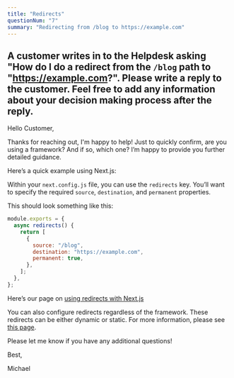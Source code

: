 ```yaml
---
title: "Redirects"
questionNum: "7"
summary: "Redirecting from /blog to https://example.com"
---
```


## A customer writes in to the Helpdesk asking "How do I do a redirect from the `/blog` path to "https://example.com?". Please write a reply to the customer. Feel free to add any information about your decision making process after the reply.

Hello Customer,

Thanks for reaching out, I'm happy to help! Just to quickly confirm, are you using a framework? And if so, which one? I’m happy to provide you further detailed guidance.

Here’s a quick example using Next.js:

Within your `next.config.js` file, you can use the `redirects` key. You’ll want to specify the required `source`, `destination`, and `permanent` properties.

This should look something like this:

```jsx
module.exports = {
  async redirects() {
    return [
      {
        source: "/blog",
        destination: "https://example.com",
        permanent: true,
      },
    ];
  },
};
```

Here’s our page on [using redirects with Next.js](https://nextjs.org/docs/app/api-reference/next-config-js/redirects)

You can also configure redirects regardless of the framework. These redirects can be either dynamic or static. For more information, please see [this page](https://vercel.com/docs/edge-network/redirects#redirects).

Please let me know if you have any additional questions!

Best,

Michael
